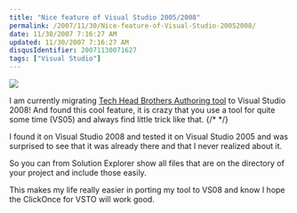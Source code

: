 ```yaml
---
title: "Nice feature of Visual Studio 2005/2008"
permalink: /2007/11/30/Nice-feature-of-Visual-Studio-20052008/
date: 11/30/2007 7:16:27 AM
updated: 11/30/2007 7:16:27 AM
disqusIdentifier: 20071130071627
tags: ["Visual Studio"]
---
```

![](http://farm3.static.flickr.com/2180/2073940961_2248d4831e_o.jpg)

I am currently migrating [Tech Head Brothers Authoring tool](http://www.codeplex.com/THBAuthoring) to Visual Studio 2008! And found this cool feature, it is crazy that you use a tool for quite some time (VS05) and always find little trick like that.
{/* <!-- more --> */}

I found it on Visual Studio 2008 and tested it on Visual Studio 2005 and was surprised to see that it was already there and that I never realized about it.

So you can from Solution Explorer show all files that are on the directory of your project and include those easily.

This makes my life really easier in porting my tool to VS08 and know I hope the ClickOnce for VSTO will work good.
